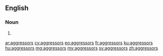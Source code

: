 ==English==

===Noun===
{{head|en|noun plural form}}

# {{plural of|aggressor|lang=en}}

[[ar:aggressors]]
[[cy:aggressors]]
[[eo:aggressors]]
[[fr:aggressors]]
[[ku:aggressors]]
[[hu:aggressors]]
[[mg:aggressors]]
[[my:aggressors]]
[[sv:aggressors]]
[[zh:aggressors]]